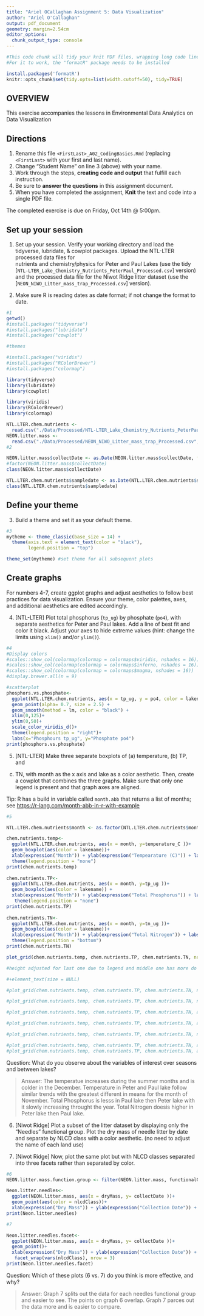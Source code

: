 ```yaml
---
title: "Ariel OCallaghan Assignment 5: Data Visualization"
author: "Ariel O'Callaghan"
output: pdf_document
geometry: margin=2.54cm
editor_options: 
  chunk_output_type: console
---
```


```r
#This code chunk will tidy your knit PDF files, wrapping long code lines
#For it to work, the "formatR" package needs to be installed

install.packages('formatR') 
knitr::opts_chunk$set(tidy.opts=list(width.cutoff=50), tidy=TRUE)
```

## OVERVIEW

This exercise accompanies the lessons in Environmental Data Analytics on Data Visualization 

## Directions
1. Rename this file `<FirstLast>_A02_CodingBasics.Rmd` (replacing `<FirstLast>` with your first and last name).
2. Change "Student Name" on line 3 (above) with your name.
3. Work through the steps, **creating code and output** that fulfill each instruction.
4. Be sure to **answer the questions** in this assignment document.
5. When you have completed the assignment, **Knit** the text and code into a single PDF file.

The completed exercise is due on Friday, Oct 14th @ 5:00pm.



## Set up your session 
1. Set up your session. Verify your working directory and load the tidyverse, 
lubridate, & cowplot packages. Upload the NTL-LTER processed data files for  
nutrients and chemistry/physics for Peter and Paul Lakes (use the tidy 
[`NTL-LTER_Lake_Chemistry_Nutrients_PeterPaul_Processed.csv`] version) and 
the processed data file for the Niwot Ridge litter dataset (use the
[`NEON_NIWO_Litter_mass_trap_Processed.csv`] version). 

2. Make sure R is reading dates as date format; if not change the format to date.

```r
#1
getwd()
#install.packages("tidyverse")
#install.packages("lubridate")
#install.packages("cowplot")

#themes

#install.packages("viridis")
#install.packages("RColorBrewer")
#install.packages("colormap")

library(tidyverse)
library(lubridate)
library(cowplot)

library(viridis)
library(RColorBrewer)
library(colormap)

NTL.LTER.chem.nutrients <- 
  read.csv("./Data/Processed/NTL-LTER_Lake_Chemistry_Nutrients_PeterPaul_Processed.csv", stringsAsFactors = TRUE)
NEON.litter.mass <- 
  read.csv("./Data/Processed/NEON_NIWO_Litter_mass_trap_Processed.csv", stringsAsFactors = TRUE)
#2 

NEON.litter.mass$collectDate <- as.Date(NEON.litter.mass$collectDate, format = "%Y-%m-%d")
#factor(NEON.litter.mass$collectDate)
class(NEON.litter.mass$collectDate)

NTL.LTER.chem.nutrients$sampledate <- as.Date(NTL.LTER.chem.nutrients$sampledate, format = "%Y-%m-%d")
class(NTL.LTER.chem.nutrients$sampledate)
```
## Define your theme
3. Build a theme and set it as your default theme.

```r
#3
mytheme <- theme_classic(base_size = 14) + 
  theme(axis.text = element_text(color = "black"), 
        legend.position = "top")

theme_set(mytheme) #set theme for all subsequent plots 
```

## Create graphs
For numbers 4-7, create ggplot graphs and adjust aesthetics to follow best 
practices for data visualization. Ensure your theme, color palettes, axes, 
and additional aesthetics are edited accordingly.

4. [NTL-LTER] Plot total phosphorus (`tp_ug`) by phosphate (`po4`), with 
separate aesthetics for Peter and Paul lakes. Add a line of best fit and 
color it black. Adjust your axes to hide extreme values (hint: change the 
limits using `xlim()` and/or `ylim()`).

```r
#4
#Display colors
#scales::show_col(colormap(colormap = colormaps$viridis, nshades = 16))
#scales::show_col(colormap(colormap = colormaps$inferno, nshades = 16))
#scales::show_col(colormap(colormap = colormaps$magma, nshades = 16))
#display.brewer.all(n = 9) 

#scatterplot
phosphors.vs.phosphate<-
  ggplot(NTL.LTER.chem.nutrients, aes(x = tp_ug, y = po4, color = lakename)) +
  geom_point(alpha= 0.7, size = 2.5) + 
  geom_smooth(method = lm, color = "black") +
  xlim(0,125)+
  ylim(0,50)+
  scale_color_viridis_d()+
  theme(legend.position = "right")+
  labs(x="Phosphours tp_ug", y="Phosphate po4")
print(phosphors.vs.phosphate)


```


5. [NTL-LTER] Make three separate boxplots of (a) temperature, (b) TP, and 
(c) TN, with month as the x axis and lake as a color aesthetic. Then, create 
a cowplot that combines the three graphs. Make sure that only one legend is 
present and that graph axes are aligned. 

Tip: R has a build in variable called `month.abb` that returns a list of months;
see <https://r-lang.com/month-abb-in-r-with-example>

```r
#5

NTL.LTER.chem.nutrients$month <- as.factor(NTL.LTER.chem.nutrients$month) #fix month so 1-12 show up

chem.nutrients.temp<-
  ggplot(NTL.LTER.chem.nutrients, aes(x = month, y=temperature_C ))+
  geom_boxplot(aes(color = lakename))+
  xlab(expression("Month")) + ylab(expression("Tempearature (C)")) + labs(color = "Lake Name") +
  theme(legend.position = "none")
print(chem.nutrients.temp)
  
chem.nutrients.TP<-
  ggplot(NTL.LTER.chem.nutrients, aes(x = month, y=tp_ug ))+
  geom_boxplot(aes(color = lakename)) +
  xlab(expression("Month")) + ylab(expression("Total Phosphorus")) + labs(color = "Lake Name")+
   theme(legend.position = "none")
print(chem.nutrients.TP)
  
chem.nutrients.TN<-
  ggplot(NTL.LTER.chem.nutrients, aes(x = month, y=tn_ug ))+
  geom_boxplot(aes(color = lakename))+
  xlab(expression("Month")) + ylab(expression("Total Nitrogen")) + labs(color = "Lake Name")+
  theme(legend.position = "bottom") 
print(chem.nutrients.TN)

plot_grid(chem.nutrients.temp, chem.nutrients.TP, chem.nutrients.TN, nrow = 3, align = 'h', rel_heights =  c(2.5,3,4)) 

#height adjusted for last one due to legend and middle one has more do to large y axis. other code below is me playing around. Also tried to get the y axis title at an angle but it didn't work. 

#+element_text(size = NULL)

#plot_grid(chem.nutrients.temp, chem.nutrients.TP, chem.nutrients.TN, nrow = 3, align = 'v', rel_heights =  c(2.5,3,4))+ theme(axis.title.y = "right") 

#plot_grid(chem.nutrients.temp, chem.nutrients.TP, chem.nutrients.TN, nrow = 3, align = 'v', rel_heights =  c(2.5,3,4))+ theme(axis.text.y = element_text(angle = 45))

#plot_grid(chem.nutrients.temp, chem.nutrients.TP, chem.nutrients.TN, align = 'v', rel_heights =  c(8,8,10))

#plot_grid(chem.nutrients.temp, chem.nutrients.TP, chem.nutrients.TN, align = 'h')

#plot_grid(chem.nutrients.temp, chem.nutrients.TP, chem.nutrients.TN, nrow = 1, axis = "I")

#plot_grid(chem.nutrients.temp, chem.nutrients.TP, chem.nutrients.TN, aling = "v")
#plot_grid(chem.nutrients.temp, chem.nutrients.TP, chem.nutrients.TN, axis = "tblr")
```

Question: What do you observe about the variables of interest over seasons 
and between lakes? 

> Answer: The temperatue increases during the summer months and is colder in the December. Temperature in Peter and Paul lake follow similar trends with the greatest different in means for the month of November. Total Phosphorus is lesss in Paul lake then Peter lake with it slowly increasing throught the year. Total Nitrogen doesis higher in Peter lake then Paul lake. 

6. [Niwot Ridge] Plot a subset of the litter dataset by displaying only the 
"Needles" functional group. Plot the dry mass of needle litter by date and 
separate by NLCD class with a color aesthetic. (no need to adjust the name 
of each land use)

7. [Niwot Ridge] Now, plot the same plot but with NLCD classes separated into 
three facets rather than separated by color. 

```r
#6
NEON.litter.mass.function.group <- filter(NEON.litter.mass, functionalGroup %in% c("Needles"))

Neon.litter.needles<-
  ggplot(NEON.litter.mass, aes(x = dryMass, y= collectDate ))+
  geom_point(aes(color = nlcdClass))+
  xlab(expression("Dry Mass")) + ylab(expression("Collection Date")) + labs(color = "Needles Function Group")
print(Neon.litter.needles)

#7

Neon.litter.needles.facet<-
  ggplot(NEON.litter.mass, aes(x = dryMass, y= collectDate ))+
  geom_point()+
  xlab(expression("Dry Mass")) + ylab(expression("Collection Date")) + labs(color = "Needles Function Group")+
   facet_wrap(vars(nlcdClass), nrow = 3)
print(Neon.litter.needles.facet)


```
Question: Which of these plots (6 vs. 7) do you think is more effective, and why? 

> Answer: Graph 7 splits out the data for each needles functional group and easier to see. The points on graph 6 overlap. Graph 7 parces out the data more and is easier to compare. 